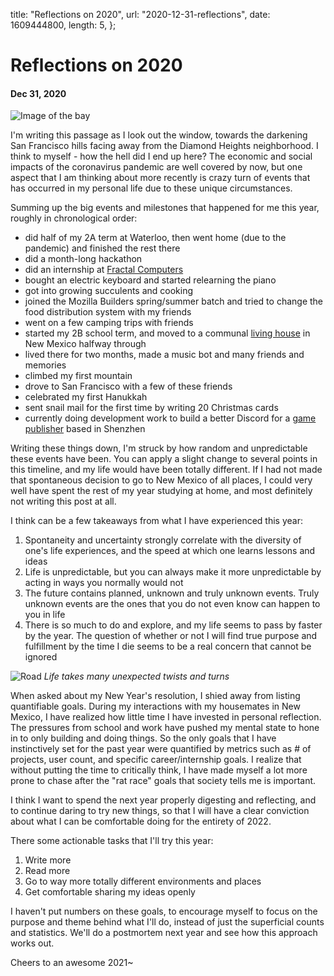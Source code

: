   title: "Reflections on 2020",
  url: "2020-12-31-reflections",
  date: 1609444800,
  length: 5,
};

# Reflections on 2020

#### Dec 31, 2020

![Image of the bay](/images/2020-12-31-reflections/nightFrancisco.jpg)

I'm writing this passage as I look out the window, towards the darkening San Francisco hills facing away from the Diamond Heights neighborhood. I think to myself - how the hell did I end up here? The economic and social impacts of the coronavirus pandemic are well covered by now, but one aspect that I am thinking about more recently is crazy turn of events that has occurred in my personal life due to these unique circumstances.

Summing up the big events and milestones that happened for me this year, roughly in chronological order:

- did half of my 2A term at Waterloo, then went home (due to the pandemic) and finished the rest there
- did a month-long hackathon
- did an internship at [Fractal Computers](/blog/2020-10-03-startups)
- bought an electric keyboard and started relearning the piano
- got into growing succulents and cooking
- joined the Mozilla Builders spring/summer batch and tried to change the food distribution system with my friends
- went on a few camping trips with friends
- started my 2B school term, and moved to a communal [living house](https://school2point0.com) in New Mexico halfway through
- lived there for two months, made a music bot and many friends and memories
- climbed my first mountain
- drove to San Francisco with a few of these friends
- celebrated my first Hanukkah
- sent snail mail for the first time by writing 20 Christmas cards
- currently doing development work to build a better Discord for a [game publisher](https://idreamsky.com) based in Shenzhen

Writing these things down, I'm struck by how random and unpredictable these events have been. You can apply a slight change to several points in this timeline, and my life would have been totally different. If I had not made that spontaneous decision to go to New Mexico of all places, I could very well have spent the rest of my year studying at home, and most definitely not writing this post at all.

I think can be a few takeaways from what I have experienced this year:

1. Spontaneity and uncertainty strongly correlate with the diversity of one's life experiences, and the speed at which one learns lessons and ideas
2. Life is unpredictable, but you can always make it more unpredictable by acting in ways you normally would not
3. The future contains planned, unknown and truly unknown events. Truly unknown events are the ones that you do not even know can happen to you in life
4. There is so much to do and explore, and my life seems to pass by faster by the year. The question of whether or not I will find true purpose and fulfillment by the time I die seems to be a real concern that cannot be ignored

![Road](/images/2020-12-31-reflections/road.jpg)
_Life takes many unexpected twists and turns_

When asked about my New Year's resolution, I shied away from listing quantifiable goals. During my interactions with my housemates in New Mexico, I have realized how little time I have invested in personal reflection. The pressures from school and work have pushed my mental state to hone in to only building and doing things. So the only goals that I have instinctively set for the past year were quantified by metrics such as # of projects, user count, and specific career/internship goals. I realize that without putting the time to critically think, I have made myself a lot more prone to chase after the "rat race" goals that society tells me is important.

I think I want to spend the next year properly digesting and reflecting, and to continue daring to try new things, so that I will have a clear conviction about what I can be comfortable doing for the entirety of 2022.

There some actionable tasks that I'll try this year:

1. Write more
2. Read more
3. Go to way more totally different environments and places
4. Get comfortable sharing my ideas openly

I haven't put numbers on these goals, to encourage myself to focus on the purpose and theme behind what I'll do, instead of just the superficial counts and statistics. We'll do a postmortem next year and see how this approach works out.

Cheers to an awesome 2021~
